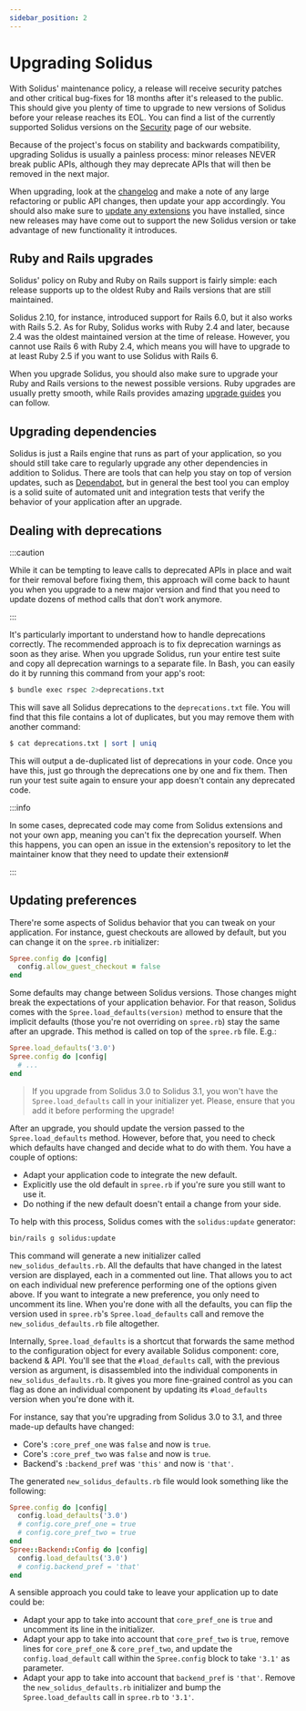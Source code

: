 ```yaml
---
sidebar_position: 2
---
```


# Upgrading Solidus

With Solidus' maintenance policy, a release will receive security patches and other critical
bug-fixes for 18 months after it's released to the public. This should give you plenty of time to
upgrade to new versions of Solidus before your release reaches its EOL. You can find a list of the
currently supported Solidus versions on the [Security](https://solidus.io/security/) page of our
website.

Because of the project's focus on stability and backwards compatibility, upgrading Solidus is
usually a painless process: minor releases NEVER break public APIs, although they may deprecate APIs
that will then be removed in the next major.

When upgrading, look at the [changelog](https://github.com/solidusio/solidus/blob/v3.0/CHANGELOG.mdx)
and make a note of any large refactoring or public API changes, then update your app accordingly.
You should also make sure to [update any extensions](using-extensions.mdx#staying-up-to-date) you have
installed, since new releases may have come out to support the new Solidus version or take advantage
of new functionality it introduces.

## Ruby and Rails upgrades

Solidus' policy on Ruby and Ruby on Rails support is fairly simple: each release supports up to the
oldest Ruby and Rails versions that are still maintained.

Solidus 2.10, for instance, introduced support for Rails 6.0, but it also works with Rails 5.2. As
for Ruby, Solidus works with Ruby 2.4 and later, because 2.4 was the oldest maintained version at
the time of release. However, you cannot use Rails 6 with Ruby 2.4, which means you will have to
upgrade to at least Ruby 2.5 if you want to use Solidus with Rails 6.

When you upgrade Solidus, you should also make sure to upgrade your Ruby and Rails versions to the
newest possible versions. Ruby upgrades are usually pretty smooth, while Rails provides
amazing [upgrade guides](https://guides.rubyonrails.org/upgrading_ruby_on_rails.html) you can
follow.

## Upgrading dependencies

Solidus is just a Rails engine that runs as part of your application, so you should still take care
to regularly upgrade any other dependencies in addition to Solidus. There are tools that can help
you stay on top of version updates, such as [Dependabot](https://dependabot.com/), but in general
the best tool you can employ is a solid suite of automated unit and integration tests that verify
the behavior of your application after an upgrade.

## Dealing with deprecations

:::caution

While it can be tempting to leave calls to deprecated APIs in place and wait for their removal
before fixing them, this approach will come back to haunt you when you upgrade to a new major
version and find that you need to update dozens of method calls that don't work anymore.

:::

It's particularly important to understand how to handle deprecations correctly. The recommended
approach is to fix deprecation warnings as soon as they arise. When you upgrade Solidus, run your
entire test suite and copy all deprecation warnings to a separate file. In Bash, you can easily do
it by running this command from your app's root:

```bash
$ bundle exec rspec 2>deprecations.txt
```

This will save all Solidus deprecations to the `deprecations.txt` file. You will find that this file
contains a lot of duplicates, but you may remove them with another command:

```bash
$ cat deprecations.txt | sort | uniq
```

This will output a de-duplicated list of deprecations in your code. Once you have this, just go
through the deprecations one by one and fix them. Then run your test suite again to ensure your app
doesn't contain any deprecated code.

:::info

In some cases, deprecated code may come from Solidus extensions and not your own app, meaning you
can't fix the deprecation yourself. When this happens, you can open an issue in the extension's
repository to let the maintainer know that they need to update their extension\#

:::

## Updating preferences

There're some aspects of Solidus behavior that you can tweak on your application. For instance,
guest checkouts are allowed by default, but you can change it on the `spree.rb` initializer:

```ruby
Spree.config do |config|
  config.allow_guest_checkout = false
end
```

Some defaults may change between Solidus versions. Those changes might break the expectations of
your application behavior. For that reason, Solidus comes with the `Spree.load_defaults(version)`
method to ensure that the implicit defaults \(those you're not overriding on `spree.rb`\) stay the
same after an upgrade. This method is called on top of the `spree.rb` file. E.g.:

```ruby
Spree.load_defaults('3.0')
Spree.config do |config|
  # ...
end
```

> If you upgrade from Solidus 3.0 to Solidus 3.1, you won't have the `Spree.load_defaults` call in
> your initializer yet. Please, ensure that you add it before performing the upgrade!

After an upgrade, you should update the version passed to the `Spree.load_defaults` method. However,
before that, you need to check which defaults have changed and decide what to do with them. You have
a couple of options:

* Adapt your application code to integrate the new default.
* Explicitly use the old default in `spree.rb` if you're sure you still want to use it.
* Do nothing if the new default doesn't entail a change from your side.

To help with this process, Solidus comes with the `solidus:update` generator:

```bash
bin/rails g solidus:update
```

This command will generate a new initializer called `new_solidus_defaults.rb`. All the defaults that
have changed in the latest version are displayed, each in a commented out line. That allows you to
act on each individual new preference performing one of the options given above. If you want to
integrate a new preference, you only need to uncomment its line. When you're done with all the
defaults, you can flip the version used in `spree.rb`'s `Spree.load_defaults` call and remove
the `new_solidus_defaults.rb` file altogether.

Internally, `Spree.load_defaults` is a shortcut that forwards the same method to the configuration
object for every available Solidus component: core, backend & API. You'll see
that the `#load_defaults` call, with the previous version as argument, is
disassembled into the individual components in `new_solidus_defaults.rb`. It
gives you more fine-grained control as you can flag as done an individual
component by updating its `#load_defaults` version when you're done with it.

For instance, say that you're upgrading from Solidus 3.0 to 3.1, and three made-up defaults have
changed:

* Core's `:core_pref_one` was `false` and now is `true`.
* Core's `:core_pref_two` was `false` and now is `true`.
* Backend's `:backend_pref` was `'this'` and now is `'that'`.

The generated `new_solidus_defaults.rb` file would look something like the following:

```ruby
Spree.config do |config|
  config.load_defaults('3.0')
  # config.core_pref_one = true
  # config.core_pref_two = true
end
Spree::Backend::Config do |config|
  config.load_defaults('3.0')
  # config.backend_pref = 'that'
end
```

A sensible approach you could take to leave your application up to date could be:

* Adapt your app to take into account that `core_pref_one` is `true` and uncomment its line in the
initializer.
* Adapt your app to take into account that `core_pref_two` is `true`, remove lines
for `core_pref_one` & `core_pref_two`, and update the `config.load_default` call within
the `Spree.config` block to take `'3.1'` as parameter.
* Adapt your app to take into account that `backend_pref` is `'that'`. Remove
the `new_solidus_defaults.rb` initializer and bump the `Spree.load_defaults` call in `spree.rb`
to `'3.1'`.

